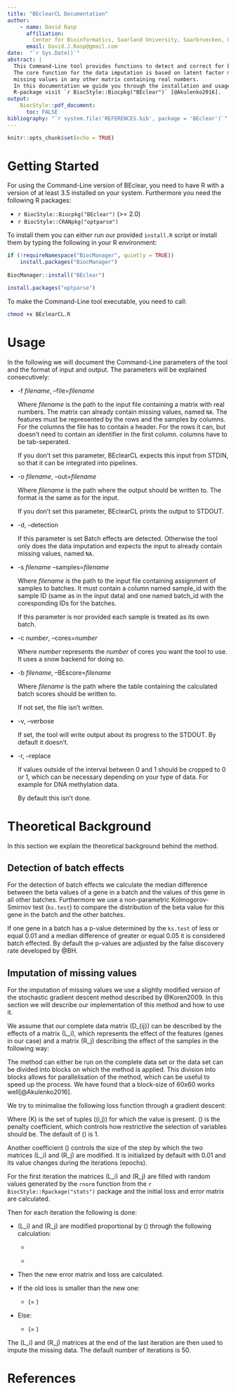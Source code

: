```yaml
---
title: "BEclearCL Documentation"
author: 
    - name: David Rasp
      affiliation:
        Center for Bioinformatics, Saarland University, Saarbruecken, Germany
      email: David.J.Rasp@gmail.com
date:  "`r Sys.Date()`"
abstract: |
  This Command-Line tool provides functions to detect and correct for batch effects in DNA methylation data. 
  The core function for the data imputation is based on latent factor models [@Candes2009] and can also be used to predict 
  missing values in any other matrix containing real numbers.
  In this documentation we guide you through the installation and usage of it. For the corresponding
  R-package visit `r BiocStyle::Biocpkg("BEclear")` [@Akulenko2016].
output: 
    BiocStyle::pdf_document:
      toc: FALSE
bibliography: "`r system.file('REFERENCES.bib', package = 'BEclear')`"
---
```


```r
knitr::opts_chunk$set(echo = TRUE)
```


# Getting Started

For using the Command-Line version of BEclear, you need to have R with a version of at least 3.5 installed on your system.
Furthermore you need the following R packages:

  + `r BiocStyle::Biocpkg("BEclear")` (>= 2.0)
  + `r BiocStyle::CRANpkg("optparse")`
  
To install them you can either run our provided  `install.R` script or install them by typing the following in your R environment:

```r
if (!requireNamespace("BiocManager", quietly = TRUE))
    install.packages("BiocManager")
  
BiocManager::install("BEclear")

install.packages("optparse")
```

To make the Command-Line tool executable, you need to call:

```sh
chmod +x BEclearCL.R
```
\newpage
# Usage

In the following we will document the Command-Line parameters of the tool and the format of input and output.
The parameters will be explained consecutively:
  
  + -f _filename_, --file=_filename_
  
    Where _filename_ is the path to the input file containing a matrix with real numbers. 
    The matrix can already contain missing values, named `NA`.
    The features must be represented by the rows and the samples by columns. 
    For the columns the file has to contain a header. For the rows it can, but doesn't need 
    to contain an identifier in the first column. columns have to be tab-seperated.
    
    If you don't set this parameter, BEclearCL expects this input from STDIN, so that it 
    can be integrated into pipelines.
    
  + -o _filename_, --out=_filename_
  
     Where _filename_ is the path where the output should be written to. 
     The format is the same as for the input. 
     
     If you don't set this parameter, BEclearCL prints the output to STDOUT.
  
  + -d, --detection
    
    If this parameter is set Batch effects are detected. 
    Otherwise the tool only does the data imputation and expects 
    the input to already contain missing values, named `NA`.
    
  + -s _filename_ --samples=_filename_
    
    Where _filename_ is the path to the input file containing assignment of 
    samples to batches. It must contain a column named sample_id with the
    sample ID (same as in the input data) and one named batch_id with 
    the coresponding IDs for the batches.
    
    If this parameter is nor provided each sample is treated as its own batch.
    
  + -c _number_, --cores=_number_
  
    Where _number_ represents the _number_ of cores you want the tool to use.
    It uses a snow backend for doing so.
    
  + -b _filename_, --BEscore=_filename_
  
    Where _filename_ is the path where the table containing the calculated
    batch scores should be written to.
    
    If not set, the file isn't written.
    
  + -v, --verbose
    
    If set, the tool will write output about its progress to the STDOUT.
    By default it doesn't.
    
  + -r, --replace
  
    If values outside of the interval between 0 and 1 should be cropped to 0 or 1,
    which can be necessary depending on your type of data. 
    For example for DNA methylation data.
    
    By default this isn't done. 
    

# Theoretical Background

In this section we explain the theoretical background behind the method.

## Detection of batch effects

For the detection of batch effects we calculate the median difference between the 
beta values of a gene in a batch and the values of this gene in all other batches. 
Furthermore we use a non-parametric Kolmogorov-Smirnov test (`ks.test`) to  compare the
distribution of the beta value for this gene in the batch and the other batches.

If one gene in a batch has a p-value determined by the `ks.test` of less or equal
0.01 and a median difference of greater or equal 0.05 it is considered batch effected.
By default the p-values are adjusted by the false discovery rate developed by @BH.

## Imputation of missing values

For the imputation of missing values we use a slightly modified version of the
stochastic gradient descent method described by @Koren2009. 
In this section we will describe our implementation of this method and how to 
use it.


We assume that our complete data matrix \(D_{ij}\) can be described by the effects of
a matrix \(L_i\), which represents the effect of the features (genes in our case)
and a matrix \(R_j\) describing the effect of the samples in the following way:

\begin{equation}
D_{ij} = L_{i}^{T} \times R_{j}
(\#eq:assumption)
\end{equation}

The method can either be run on the complete data set or the data set can be 
divided into blocks on which the method is applied.
This division into blocks allows for parallelisation of the method, which can be 
useful to speed up the process. We have found that a block-size of 60x60 works 
well[@Akulenko2016].

\begin{equation}
  errorMatrix_{ij} = Block_{ij} - L_{i}^{T} \times R_{j}
  (\#eq:errormatrix)
\end{equation}

We try to minimalise the following loss function through a gradient descent:

\begin{equation}
  min_{L, R}  \sum_{ij \in K}(errorMatrix_{ij}^2) + \lambda \times
  (\left\lVert L_{i}\right\rVert_{F}^{2} + 
  \left\lVert R_{j}\right\rVert_{F}^{2} )
  (\#eq:loss)
\end{equation}
Where \(K\) is the set of tuples \((i,j)\) for which the value is present. 
\(\lambda\) is the penalty coefficient, which controls how restrictive the 
selection of variables should be. The default of \(\lambda\) is 1.

Another coefficient \(\gamma\) controls the size of the step by which the 
two matrices \(L_i\) and \(R_j\) are modified. It is initialized 
by default with 0.01 and its value changes during the iterations (epochs).

For the first iteration the matrices \(L_i\) and \(R_j\) are filled with random values
generated by the `rnorm` function from the `r BiocStyle::Rpackage("stats")` 
package and the initial loss and error matrix are calculated.

Then for each iteration the following is done:
    
* \(L_i\) and \(R_j\) are modified proportional by \(\gamma\) through the following 
calculation:

    + \begin{equation}
      L_i = L_i + 2 \times \gamma \times  (errorMatrix_{ij} \times R_j - \lambda \times L_i)
      (\#eq:Lmod)
      \end{equation}

    + \begin{equation}
      R_j = R_j + 2 \times \gamma \times (errorMatrix_{ij} \times L_i - \lambda \times R_j)
      (\#eq:Rmod)
      \end{equation}

* Then the new error matrix and loss are calculated.
* If the old loss is smaller than the new one: 
    + \(\gamma = \gamma \div 2\)
* Else:
    + \(\gamma = \gamma \times 1.05\)
    
The \(L_i\) and \(R_j\) matrices at the end of the last iteration are then used to 
impute the missing data. The default number of iterations is 50.


# References {.unnumbered}
